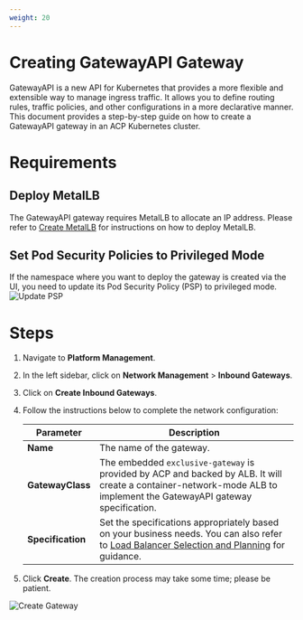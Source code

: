 ```yaml
---
weight: 20
---
```


# Creating GatewayAPI Gateway

GatewayAPI is a new API for Kubernetes that provides a more flexible and extensible way to manage ingress traffic. It allows you to define routing rules, traffic policies, and other configurations in a more declarative manner.  
This document provides a step-by-step guide on how to create a GatewayAPI gateway in an ACP Kubernetes cluster.

# Requirements

## Deploy MetalLB
The GatewayAPI gateway requires MetalLB to allocate an IP address. Please refer to [Create MetalLB](../functions/create_metallb.mdx) for instructions on how to deploy MetalLB.

## Set Pod Security Policies to Privileged Mode
If the namespace where you want to deploy the gateway is created via the UI, you need to update its Pod Security Policy (PSP) to privileged mode.  
![Update PSP](../assets/update_psp.png)

# Steps

1. Navigate to **Platform Management**.
2. In the left sidebar, click on **Network Management** > **Inbound Gateways**.
3. Click on **Create Inbound Gateways**.
4. Follow the instructions below to complete the network configuration:

   | Parameter       | Description                                                                                                                                                                                                                                                                                                                                                                                                                                                                                                       |
   |-----------------|-------------------------------------------------------------------------------------------------------------------------------------------------------------------------------------------------------------------------------------------------------------------------------------------------------------------------------------------------------------------------------------------------------------------------------------------------------------------------------------------------------------------|
   | **Name**        | The name of the gateway.                                                                                                                                                                                                                                                                                                                                                                                                                                                                                         |
   | **GatewayClass**| The embedded `exclusive-gateway` is provided by ACP and backed by ALB. It will create a container-network-mode ALB to implement the GatewayAPI gateway specification.                                                                                                                                                                                                                                                                                                                                             |
   | **Specification**| Set the specifications appropriately based on your business needs. You can also refer to [Load Balancer Selection and Planning](../how_to/decide_performance_selection.mdx) for guidance.                                                                                                                                                                                                                                                                                                                        |

5. Click **Create**. The creation process may take some time; please be patient.

![Create Gateway](../assets/create_gatewayapi_gateway.png)